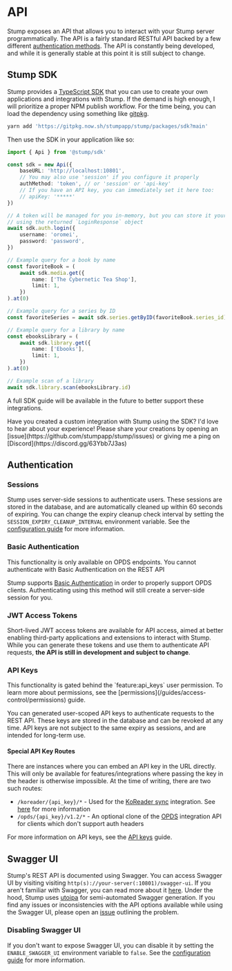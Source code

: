 
# API

Stump exposes an API that allows you to interact with your Stump server programmatically. The API is a fairly standard RESTful API backed by a few different [authentication methods](#authentication). The API is constantly being developed, and while it is generally stable at this point it is still subject to change.

## Stump SDK

Stump provides a [TypeScript SDK](https://github.com/stumpapp/stump/tree/main/packages/sdk) that you can use to create your own applications and integrations with Stump. If the demand is high enough, I will prioritize a proper NPM publish workflow. For the time being, you can load the dependency using something like [gitpkg](https://gitpkg.vercel.app/).

```bash copy
yarn add 'https://gitpkg.now.sh/stumpapp/stump/packages/sdk?main'
```

Then use the SDK in your application like so:

```ts filename="app.ts" copy
import { Api } from '@stump/sdk'

const sdk = new Api({
	baseURL: 'http://localhost:10801',
	// You may also use 'session' if you configure it properly
	authMethod: 'token', // or 'session' or 'api-key'
	// If you have an API key, you can immediately set it here too:
	// apiKey: '*****'
})

// A token will be managed for you in-memory, but you can store it yourself
// using the returned `LoginResponse` object
await sdk.auth.login({
	username: 'oromei',
	password: 'password',
})

// Example query for a book by name
const favoriteBook = (
	await sdk.media.get({
		name: ['The Cybernetic Tea Shop'],
		limit: 1,
	})
).at(0)

// Example query for a series by ID
const favoriteSeries = await sdk.series.getByID(favoriteBook.series_id)

// Example query for a library by name
const ebooksLibrary = (
	await sdk.library.get({
		name: ['Ebooks'],
		limit: 1,
	})
).at(0)

// Example scan of a library
await sdk.library.scan(ebooksLibrary.id)
```

A full SDK guide will be available in the future to better support these integrations.

<Callout emoji="🚀">
	Have you created a custom integration with Stump using the SDK? I'd love to hear about your
	experience! Please share your creations by opening an
	[issue](https://github.com/stumpapp/stump/issues) or giving me a ping on
	[Discord](https://discord.gg/63Ybb7J3as)
</Callout>

## Authentication

### Sessions

Stump uses server-side sessions to authenticate users. These sessions are stored in the database, and are automatically cleaned up within 60 seconds of expiring. You can change the expiry cleanup check interval by setting the `SESSION_EXPIRY_CLEANUP_INTERVAL` environment variable. See the [configuration guide](/guides/configuration) for more information.

### Basic Authentication

<Callout emoji="🔐">
	This functionality is only available on OPDS endpoints. You cannot authenticate with Basic
	Authentication on the REST API
</Callout>

Stump supports [Basic Authentication](https://developer.mozilla.org/en-US/docs/Web/HTTP/Authentication) in order to properly support OPDS clients. Authenticating using this method will still create a server-side session for you.

### JWT Access Tokens

Short-lived JWT access tokens are available for API access, aimed at better enabling third-party applications and extensions to interact with Stump. While you can generate these tokens and use them to authenticate API requests, **the API is still in development and subject to change**.

### API Keys

<Callout emoji="🔐">
	This functionality is gated behind the `feature:api_keys` user permission. To learn more about
	permissions, see the [permissions](/guides/access-control/permissions) guide.
</Callout>

You can generated user-scoped API keys to authenticate requests to the REST API. These keys are stored in the database and can be revoked at any time. API keys are not subject to the same expiry as sessions, and are intended for long-term use.

#### Special API Key Routes

There are instances where you can embed an API key in the URL directly. This will only be available for features/integrations where passing the key in the header is otherwise impossible. At the time of writing, there are two such routes:

- `/koreader/{api_key}/*` - Used for the [KoReader sync](https://koreader.rocks) integration. See [here](/guides/integrations/koreader) for more information
- `/opds/{api_key}/v1.2/*` - An optional clone of the [OPDS](/guides/opds) integration API for clients which don't support auth headers

For more information on API keys, see the [API keys](/guides/features/api-keys) guide.

## Swagger UI

Stump's REST API is documented using Swagger. You can access Swagger UI by visiting visiting `http(s)://your-server(:10801)/swagger-ui`. If you aren't familiar with Swagger, you can read more about it [here](https://swagger.io/). Under the hood, Stump uses [utoipa](https://github.com/juhaku/utoipa) for semi-automated Swagger generation. If you find any issues or inconsistencies with the API options available while using the Swagger UI, please open an [issue](https://github.com/stumpapp/stump/issues) outlining the problem.

### Disabling Swagger UI

If you don't want to expose Swagger UI, you can disable it by setting the `ENABLE_SWAGGER_UI` environment variable to `false`. See the [configuration guide](/guides/configuration) for more information.
